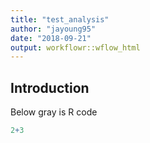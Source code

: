 ```yaml
---
title: "test_analysis"
author: "jayoung95"
date: "2018-09-21"
output: workflowr::wflow_html
---
```


## Introduction
Below gray is R code

```r
2+3
```

